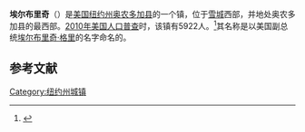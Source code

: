 {{Geobox
| Settlement
<!-- *** Name section *** -->
| name                        = 埃尔布里奇
| native_name                 = 
| other_name                  = 
| other_name1                 = 
| category                    = 镇
<!-- *** Image *** -->
| image                       = 
| image_size                  =    
| image_caption               = 
<!-- *** Symbols *** -->
| flag                        = 
| flag_size                   =    
| symbol                      = 
| symbol_size                 =    
<!-- *** Nickname & motto *** -->
| nickname                    = 
| nickname1                   = 
| motto                       = 
<!-- *** Country etc. *** -->
| country                     = 美国
| state                       = [[纽约州|纽约州]]
| region_type                 = 县
| region                      = [[奥农多加县|奥农多加县]]
| district_type               = 
| district                    = 
<!-- *** Geography *** -->
| area_imperial               = 38.3
| area_land_imperial          = 37.6
| area_water_imperial         = 0.7
| area_water_percentage       = auto
| area_percentage_round       = 2
| area_round                  = 1
| lat_d                       = 43
| lat_m                       = 2
| lat_s                       = 12
| lat_NS                      = N
| long_d                      = 76
| long_m                      = 26
| long_s                      = 36
| long_EW                     = W
| elevation_imperial          = 
| elevation_round             = 
<!-- *** Population *** -->
| population_as_of            = 2010
| population                  = 5922
| population_density_imperial = auto
| population_density_round    = 1
<!-- *** Government *** -->
| established_type            =
| established                 = 1829

<!-- *** Various codes *** -->
| timezone                    = [[美国东部时间|美国东部时间]]
| utc_offset                  = -5
| timezone_DST                = EDT
| utc_offset_DST              = -4
| postal_code                 = 13060、13080
| postal_code_type            = 
| area_code                   = [[美国电话区号315|315]]
| area_code_type              =  
| code2_type                  =
| code2                       =
<!-- *** Free fields *** -->
| free_type                   =  
| free                        =
| free1_type                  =  
| free1                       = 
<!-- *** Map section *** -->
| map                         = Onondaga County New York incorporated and unincorporated areas Elbridge highlighted.svg
| map_caption                 =
<!-- *** Website *** -->
| website                     = [http://townofelbridge.com/ TownOfElbridge.com] 
}}
'''埃尔布里奇'''（{{lang-en|Elbridge}}）是[[美国|美国]][[纽约州|纽约州]][[奥农多加县|奥农多加县]]的一个镇，位于[[雪城|雪城]]西部，并地处奥农多加县的最西部。[[2010年美国人口普查|2010年美国人口普查]]时，该镇有5922人。<ref name>{{cite web|url=http://factfinder2.census.gov|publisher=[[United_States_Census_Bureau|United States Census Bureau]]|title=American FactFinder|accessdate=2020-10-04|archive-date=2013-09-11|archive-url=https://web.archive.org/web/20130911234518/http://factfinder2.census.gov/|dead-url=no}}</ref>其名称是以美国副总统[[埃尔布里奇·格里|埃尔布里奇·格里]]的名字命名的。

== 参考文献 ==
{{reflist}}

{{NY-stub}}
[[Category:纽约州城镇|Category:纽约州城镇]]